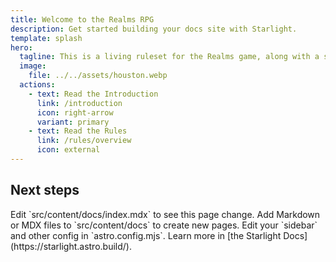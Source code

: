 ```yaml
---
title: Welcome to the Realms RPG
description: Get started building your docs site with Starlight.
template: splash
hero:
  tagline: This is a living ruleset for the Realms game, along with a setting wiki, and live game updates
  image:
    file: ../../assets/houston.webp
  actions:
    - text: Read the Introduction
      link: /introduction
      icon: right-arrow
      variant: primary
    - text: Read the Rules
      link: /rules/overview
      icon: external
---
```



## Next steps

<CardGrid stagger>
	<Card title="Update content" icon="pencil">
		Edit `src/content/docs/index.mdx` to see this page change.
	</Card>
	<Card title="Add new content" icon="add-document">
		Add Markdown or MDX files to `src/content/docs` to create new pages.
	</Card>
	<Card title="Configure your site" icon="setting">
		Edit your `sidebar` and other config in `astro.config.mjs`.
	</Card>
	<Card title="Read the docs" icon="open-book">
		Learn more in [the Starlight Docs](https://starlight.astro.build/).
	</Card>
</CardGrid>
